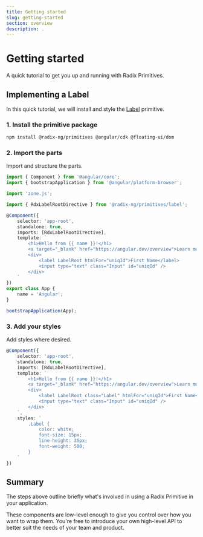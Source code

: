```yaml
---
title: Getting started
slug: getting-started
section: overview
description: .
---
```


# Getting started

<Description>A quick tutorial to get you up and running with Radix Primitives.</Description>

## Implementing a Label
In this quick tutorial, we will install and style the [Label](/primitives/components/label) primitive.

### 1. Install the primitive package

```bash
npm install @radix-ng/primitives @angular/cdk @floating-ui/dom
```

### 2. Import the parts

Import and structure the parts.


```typescript
import { Component } from '@angular/core';
import { bootstrapApplication } from '@angular/platform-browser';

import 'zone.js';

import { RdxLabelRootDirective } from '@radix-ng/primitives/label';

@Component({
    selector: 'app-root',
    standalone: true,
    imports: [RdxLabelRootDirective],
    template: `
        <h1>Hello from {{ name }}!</h1>
        <a target="_blank" href="https://angular.dev/overview">Learn more about Angular</a>
        <div>
            <label LabelRoot htmlFor="uniqId">First Name</label>
            <input type="text" class="Input" id="uniqId" />
        </div>
    `
})
export class App {
    name = 'Angular';
}

bootstrapApplication(App);
```

### 3. Add your styles
Add styles where desired.

```typescript {13-20, 9}
@Component({
    selector: 'app-root',
    standalone: true,
    imports: [RdxLabelRootDirective],
    template: `
        <h1>Hello from {{ name }}!</h1>
        <a target="_blank" href="https://angular.dev/overview">Learn more about Angular</a>
        <div>
            <label LabelRoot class="Label" htmlFor="uniqId">First Name</label>
            <input type="text" class="Input" id="uniqId" />
        </div>
    `,
    styles: `
        .Label {
            color: white;
            font-size: 15px;
            line-height: 35px;
            font-weight: 500;
        }
    `
})
```

## Summary

The steps above outline briefly what's involved in using a Radix Primitive in your application.

These components are low-level enough to give you control over how you want to wrap them. You're free to introduce your own high-level API to better suit the needs of your team and product.
